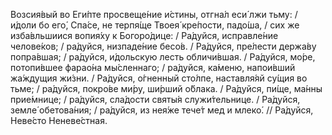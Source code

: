 Возсия́вый во Еги́пте просвеще́ние и́стины, отгна́л еси́ лжи тьму: / и́доли бо его́, Спа́се, не терпя́ще Твоея́ кре́пости, падо́ша, / сих же изба́вльшиися вопия́ху к Богоро́дице: / Ра́дуйся, исправле́ние челове́ков; / ра́дуйся, низпаде́ние бесо́в. / Ра́дуйся, пре́лести держа́ву попра́вшая; / ра́дуйся, и́дольскую лесть обличи́вшая. / Ра́дуйся, мо́ре, потопи́вшее фарао́на мы́сленнаго; / ра́дуйся, ка́меню, напои́вший жа́ждущия жи́зни. / Ра́дуйся, о́гненный сто́лпе, наставля́яй су́щия во тьме; / ра́дуйся, покро́ве ми́ру, ши́рший о́блака. / Ра́дуйся, пи́ще, ма́нны прие́мнице; / ра́дуйся, сла́дости святы́я служи́тельнице. / Ра́дуйся, земле́ обетова́ния; / ра́дуйся, из нея́же тече́т мед и млеко́. // Ра́дуйся, Неве́сто Неневе́стная.
